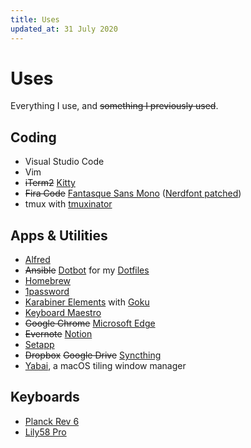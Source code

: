 ```yaml
---
title: Uses
updated_at: 31 July 2020
---
```


# Uses

Everything I use, and ~~something I previously used~~.

## Coding

- Visual Studio Code
- Vim
- ~~iTerm2~~ [Kitty](https://sw.kovidgoyal.net/kitty/)
- ~~Fira Code~~ [Fantasque Sans Mono](https://github.com/belluzj/fantasque-sans) ([Nerdfont patched](https://github.com/ryanoasis/nerd-fonts/tree/master/patched-fonts/FantasqueSansMono))
- tmux with [tmuxinator](https://github.com/tmuxinator/tmuxinator)

## Apps & Utilities

- [Alfred](https://www.alfredapp.com/)
- ~~Ansible~~ [Dotbot](https://github.com/anishathalye/dotbot) for my [Dotfiles](https://github.com/narze/dotfiles)
- [Homebrew](http://brew.sh/)
- [1password](https://1password.com/)
- [Karabiner Elements](https://github.com/pqrs-org/Karabiner-Elements) with [Goku](https://github.com/yqrashawn/GokuRakuJoudo)
- [Keyboard Maestro](https://www.keyboardmaestro.com/)
- ~~Google Chrome~~ [Microsoft Edge](https://microsoftedge.microsoft.com/)
- ~~Evernote~~ [Notion](https://notion.so)
- [Setapp](https://setapp.com/)
- ~~Dropbox~~ ~~Google Drive~~ [Syncthing](https://syncthing.net/)
- [Yabai](https://github.com/koekeishiya/yabai), a macOS tiling window manager

## Keyboards

- [Planck Rev 6](https://drop.com/buy/planck-mechanical-keyboard)
- [Lily58 Pro](https://keyhive.xyz/shop/lily58)
